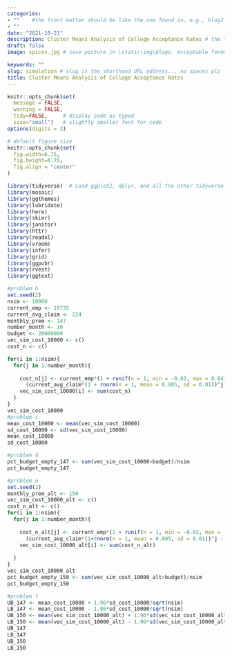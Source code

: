 ```yaml
---
categories:  
- ""    #the front matter should be like the one found in, e.g., blog2.md. It cannot be like the normal Rmd we used
- ""
date: "2021-10-21"
description: Cluster Means Analysis of College Acceptance Rates # the title that will show up once someone gets to this page
draft: false
image: spices.jpg # save picture in \static\img\blogs. Acceptable formats= jpg, jpeg, or png . Your iPhone pics wont work

keywords: ""
slug: simulation # slug is the shorthand URL address... no spaces plz
title: Cluster Means Analysis of College Acceptance Rates
---
```

  



```r
knitr::opts_chunk$set(
  message = FALSE, 
  warning = FALSE, 
  tidy=FALSE,     # display code as typed
  size="small")   # slightly smaller font for code
options(digits = 3)

# default figure size
knitr::opts_chunk$set(
  fig.width=6.75, 
  fig.height=6.75,
  fig.align = "center"
)
```


```r
library(tidyverse)  # Load ggplot2, dplyr, and all the other tidyverse packages
library(mosaic)
library(ggthemes)
library(lubridate)
library(here)
library(skimr)
library(janitor)
library(httr)
library(readxl)
library(vroom)
library(infer)
library(grid)
library(ggpubr)
library(rvest)
library(ggtext)
```

```r
#problem b
set.seed(2)
nsim <- 10000
current_emp <- 19735
current_avg_claim <- 224
monthly_prem <- 147
number_month <- 10
budget <- 20000000
vec_sim_cost_10000 <- c()
cost_n <- c()

for(i in 1:nsim){
  for(j in 1:number_month){
    
    cost_n[j] <- current_emp*(1 + runif(n = 1, min = -0.02, max = 0.04))^j*
      (current_avg_claim*(1 + rnorm(n = 1, mean = 0.005, sd = 0.01))^j - monthly_prem)
    vec_sim_cost_10000[i] <- sum(cost_n)
  }
}
vec_sim_cost_10000
#problem c
mean_cost_10000 <- mean(vec_sim_cost_10000)
sd_cost_10000 <- sd(vec_sim_cost_10000)
mean_cost_10000
sd_cost_10000

#problem d
pct_budget_empty_147 <- sum(vec_sim_cost_10000>budget)/nsim
pct_budget_empty_147

#problem e
set.seed(2)
monthly_prem_alt <- 150
vec_sim_cost_10000_alt <- c()
cost_n_alt <- c()
for(i in 1:nsim){
  for(j in 1:number_month){
    
    cost_n_alt[j] <- current_emp*(1 + runif(n = 1, min = -0.02, max = .04))^j*
      (current_avg_claim*(1+rnorm(n = 1, mean = 0.005, sd = 0.01))^j - monthly_prem_alt)
    vec_sim_cost_10000_alt[i] <- sum(cost_n_alt)
    
  }
}
vec_sim_cost_10000_alt
pct_budget_empty_150 <- sum(vec_sim_cost_10000_alt>budget)/nsim
pct_budget_empty_150

#problem f
UB_147 <- mean_cost_10000 + 1.96*sd_cost_10000/sqrt(nsim)
LB_147 <- mean_cost_10000 - 1.96*sd_cost_10000/sqrt(nsim)
UB_150 <- mean(vec_sim_cost_10000_alt) + 1.96*sd(vec_sim_cost_10000_alt)/sqrt(nsim)
LB_150 <- mean(vec_sim_cost_10000_alt) - 1.96*sd(vec_sim_cost_10000_alt)/sqrt(nsim)
UB_147
LB_147
UB_150
LB_150

```

